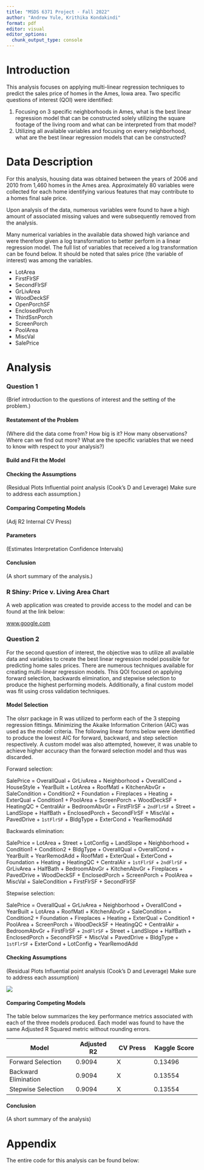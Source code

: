 ```yaml
---
title: "MSDS 6371 Project - Fall 2022"
author: "Andrew Yule, Krithika Kondakindi"
format: pdf
editor: visual
editor_options: 
  chunk_output_type: console
---
```


# Introduction

This analysis focuses on applying multi-linear regression techniques to predict the sales price of homes in the Ames, Iowa area. Two specific questions of interest (QOI) were identified:

1.  Focusing on 3 specific neighborhoods in Ames, what is the best linear regression model that can be constructed solely utilizing the square footage of the living room and what can be interpreted from that model?
2.  Utilizing all available variables and focusing on every neighborhood, what are the best linear regression models that can be constructed?

# Data Description

For this analysis, housing data was obtained between the years of 2006 and 2010 from 1,460 homes in the Ames area. Approximately 80 variables were collected for each home identifying various features that may contribute to a homes final sale price.

Upon analysis of the data, numerous variables were found to have a high amount of associated missing values and were subsequently removed from the analysis.

Many numerical variables in the available data showed high variance and were therefore given a log transformation to better perform in a linear regression model. The full list of variables that received a log transformation can be found below. It should be noted that sales price (the variable of interest) was among the variables.

- LotArea
- FirstFlrSF
- SecondFlrSF
- GrLivArea
- WoodDeckSF
- OpenPorchSF
- EnclosedPorch
- ThirdSsnPorch
- ScreenPorch
- PoolArea
- MiscVal
- SalePrice

# Analysis

### Question 1

(Brief introduction to the questions of interest and the setting of the problem.)

#### Restatement of the Problem

(Where did the data come from? How big is it? How many observations? Where can we find out more? What are the specific variables that we need to know with respect to your analysis?)

#### Build and Fit the Model

#### Checking the Assumptions

(Residual Plots Influential point analysis (Cook's D and Leverage) Make sure to address each assumption.)

#### Comparing Competing Models

(Adj R2 Internal CV Press)

#### Parameters

(Estimates Interpretation Confidence Intervals)

#### Conclusion

(A short summary of the analysis.)

### R Shiny: Price v. Living Area Chart

A web application was created to provide access to the model and can be found at the link below:

[www.google.com](https://www.google.com)

### Question 2

For the second question of interest, the objective was to utilize all available data and variables to create the best linear regression model possible for predicting home sales prices. There are numerous techniques available for creating multi-linear regression models. This QOI focused on applying forward selection, backwards elimination, and stepwise selection to produce the highest performing models. Additionally, a final custom model was fit using cross validation techniques.

#### Model Selection

The olsrr package in R was utilized to perform each of the 3 stepping regression fittings. Minimizing the Akaike Information Criterion (AIC) was used as the model criteria. The following linear forms below were identified to produce the lowest AIC for forward, backward, and step selection respectively. A custom model was also attempted, however, it was unable to achieve higher accuracy than the forward selection model and thus was discarded.

Forward selection:

SalePrice = OverallQual + GrLivArea + Neighborhood + OverallCond + HouseStyle + YearBuilt + LotArea + RoofMatl + KitchenAbvGr + SaleCondition + Condition2 + Foundation + Fireplaces + Heating + ExterQual + Condition1 + PoolArea + ScreenPorch + WoodDeckSF + HeatingQC + CentralAir + BedroomAbvGr + FirstFlrSF + `2ndFlrSF` + Street + LandSlope + HalfBath + EnclosedPorch + SecondFlrSF + MiscVal + PavedDrive + `1stFlrSF` + BldgType + ExterCond + YearRemodAdd

Backwards elimination:

SalePrice = LotArea + Street + LotConfig + LandSlope + Neighborhood + Condition1 + Condition2 + BldgType + OverallQual + OverallCond + YearBuilt + YearRemodAdd + RoofMatl + ExterQual + ExterCond + Foundation + Heating + HeatingQC + CentralAir + `1stFlrSF` + `2ndFlrSF` + GrLivArea + HalfBath + BedroomAbvGr + KitchenAbvGr + Fireplaces + PavedDrive + WoodDeckSF + EnclosedPorch + ScreenPorch + PoolArea + MiscVal + SaleCondition + FirstFlrSF + SecondFlrSF

Stepwise selection:

SalePrice = OverallQual + GrLivArea + Neighborhood + OverallCond + YearBuilt + LotArea + RoofMatl + KitchenAbvGr + SaleCondition + Condition2 + Foundation + Fireplaces + Heating + ExterQual + Condition1 + PoolArea + ScreenPorch + WoodDeckSF + HeatingQC + CentralAir + BedroomAbvGr + FirstFlrSF + `2ndFlrSF` + Street + LandSlope + HalfBath + EnclosedPorch + SecondFlrSF + MiscVal + PavedDrive + BldgType + `1stFlrSF` + ExterCond + LotConfig + YearRemodAdd

#### Checking Assumptions

(Residual Plots Influential point analysis (Cook's D and Leverage) Make sure to address each assumption)

![](Model Metrics/Collage.png)

#### Comparing Competing Models

The table below summarizes the key performance metrics associated with each of the three models produced. Each model was found to have the same Adjusted R Squared metric without rounding errors.

|     Model                 |  Adjusted  R2   |   CV Press    |   Kaggle Score    |
|---------------------------|-----------------|---------------|-------------------|
|   Forward Selection       | 0.9094          |   X           |   0.13496         |
|   Backward Elimination    | 0.9094          |   X           |   0.13554         |
|   Stepwise Selection      | 0.9094          |   X           |   0.13554         |

#### Conclusion

(A short summary of the analysis)

# Appendix

The entire code for this analysis can be found below:
